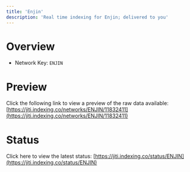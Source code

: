 ```yaml
---
title: 'Enjin'
description: 'Real time indexing for Enjin; delivered to you'
---
```


# Overview
- Network Key: `ENJIN`

# Preview
Click the following link to view a preview of the raw data available: [https://jiti.indexing.co/networks/ENJIN/11832411](https://jiti.indexing.co/networks/ENJIN/11832411)

# Status
Click here to view the latest status: [https://jiti.indexing.co/status/ENJIN](https://jiti.indexing.co/status/ENJIN)
